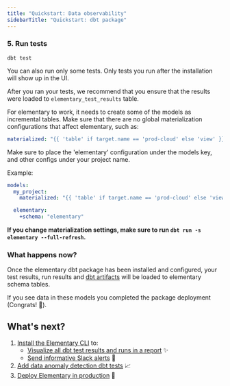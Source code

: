 ```yaml
---
title: "Quickstart: Data observability"
sidebarTitle: "Quickstart: dbt package"
---
```


<Snippet file="quickstart-package-install.mdx" />

### 5. Run tests

```shell Terminal
dbt test
```

You can also run only some tests.
Only tests you run after the installation will show up in the UI.

After you ran your tests, we recommend that you ensure that the results were loaded to `elementary_test_results` table.

<Snippet file="faq/question-change-elementary-schema.mdx" />
<Accordion title="Important: Materialization config">

For elementary to work, it needs to create some of the models as incremental tables.
Make sure that there are no global materialization configurations that affect elementary, such as:

```yml dbt_project.yml
materialized: "{{ 'table' if target.name == 'prod-cloud' else 'view' }}"
```

Make sure to place the 'elementary' configuration under the models key, and other configs under your project name.

Example:

```yml dbt_project.yml
models:
  my_project:
    materialized: "{{ 'table' if target.name == 'prod-cloud' else 'view' }}"

  elementary:
    +schema: "elementary"
```

**If you change materialization settings, make sure to run `dbt run -s elementary --full-refresh`.**

</Accordion>

### What happens now?

Once the elementary dbt package has been installed and configured, your test results, run results and [dbt artifacts](/dbt/dbt-artifacts) will be loaded to elementary schema tables.

If you see data in these models you completed the package deployment (Congrats! 🎉).

## What's next?

1. [Install the Elementary CLI](/quickstart-cli) to:
   - [Visualize all dbt test results and runs in a report](/quickstart/generate-report-ui) ✨
   - [Send informative Slack alerts](/quickstart/send-slack-alerts) 📣
2. [Add data anomaly detection dbt tests](/guides/add-elementary-tests) 📈
3. [Deploy Elementary in production](/deployment-and-configuration/elementary-in-production) 🚀
